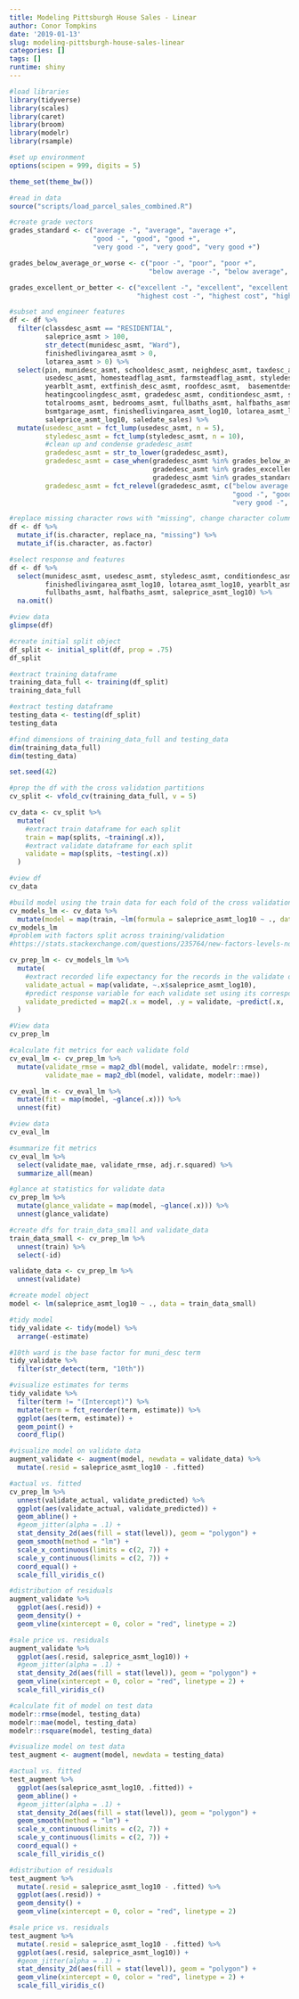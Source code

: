 ```yaml
---
title: Modeling Pittsburgh House Sales - Linear
author: Conor Tompkins
date: '2019-01-13'
slug: modeling-pittsburgh-house-sales-linear
categories: []
tags: []
runtime: shiny
---
```

```r
#load libraries
library(tidyverse)
library(scales)
library(caret)
library(broom)
library(modelr)
library(rsample)

#set up environment
options(scipen = 999, digits = 5)

theme_set(theme_bw())

#read in data
source("scripts/load_parcel_sales_combined.R")
```
```r
#create grade vectors
grades_standard <- c("average -", "average", "average +",
                     "good -", "good", "good +",
                     "very good -", "very good", "very good +")

grades_below_average_or_worse <- c("poor -", "poor", "poor +",
                                   "below average -", "below average", "below average +")

grades_excellent_or_better <- c("excellent -", "excellent", "excellent +",
                                "highest cost -", "highest cost", "highest cost +")

#subset and engineer features
df <- df %>% 
  filter(classdesc_asmt == "RESIDENTIAL",
         saleprice_asmt > 100,
         str_detect(munidesc_asmt, "Ward"),
         finishedlivingarea_asmt > 0,
         lotarea_asmt > 0) %>% 
  select(pin, munidesc_asmt, schooldesc_asmt, neighdesc_asmt, taxdesc_asmt,
         usedesc_asmt, homesteadflag_asmt, farmsteadflag_asmt, styledesc_asmt,
         yearblt_asmt, extfinish_desc_asmt, roofdesc_asmt,  basementdesc_asmt, 
         heatingcoolingdesc_asmt, gradedesc_asmt, conditiondesc_asmt, stories_asmt, 
         totalrooms_asmt, bedrooms_asmt, fullbaths_asmt, halfbaths_asmt, fireplaces_asmt, 
         bsmtgarage_asmt, finishedlivingarea_asmt_log10, lotarea_asmt_log10, price_sales_log10, 
         saleprice_asmt_log10, saledate_sales) %>% 
  mutate(usedesc_asmt = fct_lump(usedesc_asmt, n = 5),
         styledesc_asmt = fct_lump(styledesc_asmt, n = 10),
         #clean up and condense gradedesc_asmt
         gradedesc_asmt = str_to_lower(gradedesc_asmt),
         gradedesc_asmt = case_when(gradedesc_asmt %in% grades_below_average_or_worse ~ "below average + or worse",
                                    gradedesc_asmt %in% grades_excellent_or_better ~ "excellent - or better",
                                    gradedesc_asmt %in% grades_standard ~ gradedesc_asmt),
         gradedesc_asmt = fct_relevel(gradedesc_asmt, c("below average + or worse", "average -", "average", "average +",
                                                        "good -", "good", "good +",
                                                        "very good -", "very good", "very good +", "excellent - or better")))
```
```r
#replace missing character rows with "missing", change character columns to factor
df <- df %>% 
  mutate_if(is.character, replace_na, "missing") %>% 
  mutate_if(is.character, as.factor)

#select response and features
df <- df %>% 
  select(munidesc_asmt, usedesc_asmt, styledesc_asmt, conditiondesc_asmt, gradedesc_asmt,
         finishedlivingarea_asmt_log10, lotarea_asmt_log10, yearblt_asmt, bedrooms_asmt, 
         fullbaths_asmt, halfbaths_asmt, saleprice_asmt_log10) %>% 
  na.omit()

#view data
glimpse(df)
```
```r
#create initial split object
df_split <- initial_split(df, prop = .75)
df_split

#extract training dataframe
training_data_full <- training(df_split)
training_data_full

#extract testing dataframe
testing_data <- testing(df_split)
testing_data

#find dimensions of training_data_full and testing_data
dim(training_data_full)
dim(testing_data)
```
```r
set.seed(42)

#prep the df with the cross validation partitions
cv_split <- vfold_cv(training_data_full, v = 5)

cv_data <- cv_split %>% 
  mutate(
    #extract train dataframe for each split
    train = map(splits, ~training(.x)), 
    #extract validate dataframe for each split
    validate = map(splits, ~testing(.x))
  )

#view df
cv_data
```
```r
#build model using the train data for each fold of the cross validation
cv_models_lm <- cv_data %>% 
  mutate(model = map(train, ~lm(formula = saleprice_asmt_log10 ~ ., data = .x)))
cv_models_lm
#problem with factors split across training/validation
#https://stats.stackexchange.com/questions/235764/new-factors-levels-not-present-in-training-data
```
```r
cv_prep_lm <- cv_models_lm %>% 
  mutate(
    #extract recorded life expectancy for the records in the validate dataframes
    validate_actual = map(validate, ~.x$saleprice_asmt_log10),
    #predict response variable for each validate set using its corresponding model
    validate_predicted = map2(.x = model, .y = validate, ~predict(.x, .y))
  )

#View data
cv_prep_lm
```
```r
#calculate fit metrics for each validate fold       
cv_eval_lm <- cv_prep_lm %>% 
  mutate(validate_rmse = map2_dbl(model, validate, modelr::rmse),
         validate_mae = map2_dbl(model, validate, modelr::mae))
```
```r
cv_eval_lm <- cv_eval_lm %>% 
  mutate(fit = map(model, ~glance(.x))) %>% 
  unnest(fit)
```
```r
#view data
cv_eval_lm
```
```r
#summarize fit metrics
cv_eval_lm %>% 
  select(validate_mae, validate_rmse, adj.r.squared) %>% 
  summarize_all(mean)
```
```r
#glance at statistics for validate data
cv_prep_lm %>% 
  mutate(glance_validate = map(model, ~glance(.x))) %>% 
  unnest(glance_validate)
```
```r
#create dfs for train_data_small and validate_data
train_data_small <- cv_prep_lm %>% 
  unnest(train) %>% 
  select(-id)

validate_data <- cv_prep_lm %>% 
  unnest(validate)
```
```r
#create model object
model <- lm(saleprice_asmt_log10 ~ ., data = train_data_small)

#tidy model
tidy_validate <- tidy(model) %>% 
  arrange(-estimate)

#10th ward is the base factor for muni_desc term
tidy_validate %>% 
  filter(str_detect(term, "10th"))
```
```r
#visualize estimates for terms
tidy_validate %>% 
  filter(term != "(Intercept)") %>% 
  mutate(term = fct_reorder(term, estimate)) %>% 
  ggplot(aes(term, estimate)) +
  geom_point() +
  coord_flip()
```
```r
#visualize model on validate data
augment_validate <- augment(model, newdata = validate_data) %>% 
  mutate(.resid = saleprice_asmt_log10 - .fitted)

#actual vs. fitted
cv_prep_lm %>% 
  unnest(validate_actual, validate_predicted) %>% 
  ggplot(aes(validate_actual, validate_predicted)) +
  geom_abline() +
  #geom_jitter(alpha = .1) +
  stat_density_2d(aes(fill = stat(level)), geom = "polygon") +
  geom_smooth(method = "lm") +
  scale_x_continuous(limits = c(2, 7)) +
  scale_y_continuous(limits = c(2, 7)) +
  coord_equal() +
  scale_fill_viridis_c()
```
```r
#distribution of residuals
augment_validate %>% 
  ggplot(aes(.resid)) +
  geom_density() +
  geom_vline(xintercept = 0, color = "red", linetype = 2)
```
```r
#sale price vs. residuals
augment_validate %>% 
  ggplot(aes(.resid, saleprice_asmt_log10)) +
  #geom_jitter(alpha = .1) +
  stat_density_2d(aes(fill = stat(level)), geom = "polygon") +
  geom_vline(xintercept = 0, color = "red", linetype = 2) +
  scale_fill_viridis_c()
```
```r
#calculate fit of model on test data
modelr::rmse(model, testing_data)
modelr::mae(model, testing_data)
modelr::rsquare(model, testing_data)
```
```r
#visualize model on test data
test_augment <- augment(model, newdata = testing_data)

#actual vs. fitted
test_augment %>% 
  ggplot(aes(saleprice_asmt_log10, .fitted)) +
  geom_abline() +
  #geom_jitter(alpha = .1) +
  stat_density_2d(aes(fill = stat(level)), geom = "polygon") +
  geom_smooth(method = "lm") +
  scale_x_continuous(limits = c(2, 7)) +
  scale_y_continuous(limits = c(2, 7)) +
  coord_equal() +
  scale_fill_viridis_c()
```
```r
#distribution of residuals
test_augment %>% 
  mutate(.resid = saleprice_asmt_log10 - .fitted) %>% 
  ggplot(aes(.resid)) +
  geom_density() +
  geom_vline(xintercept = 0, color = "red", linetype = 2)
```
```r
#sale price vs. residuals
test_augment %>% 
  mutate(.resid = saleprice_asmt_log10 - .fitted) %>% 
  ggplot(aes(.resid, saleprice_asmt_log10)) +
  #geom_jitter(alpha = .1) +
  stat_density_2d(aes(fill = stat(level)), geom = "polygon") +
  geom_vline(xintercept = 0, color = "red", linetype = 2) +
  scale_fill_viridis_c()
```